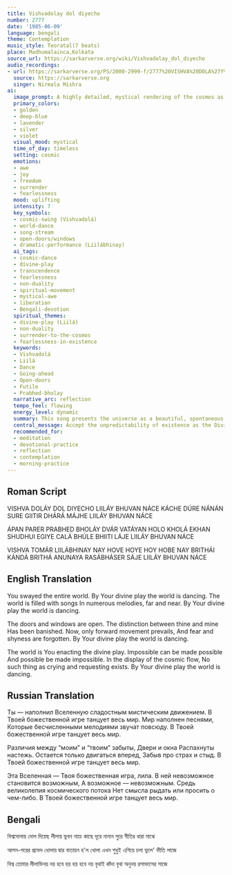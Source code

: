 ```yaml
---
title: Vishvadolay dol diyecho
number: 2777
date: '1985-06-09'
language: bengali
theme: Contemplation
music_style: Teoratal(7 beats)
place: Madhumalainca,Kolkata
source_url: https://sarkarverse.org/wiki/Vishvadolay_dol_diyecho
audio_recordings:
- url: https://sarkarverse.org/PS/2000-2999-f/2777%20VISHVA%20DOLA%27Y%20DOL%20DIYECHO.mp3
  source: https://sarkarverse.org
  singer: Nirmala Mishra
ai:
  image_prompt: A highly detailed, mystical rendering of the cosmos as a colossal, ethereal swing (Vishvadolá). Nebulae and star-streams form the ropes and frame, illuminated by a brilliant Golden light source. Miniature, shimmering figures (representing the world/souls) dance weightlessly within the swing's dynamic motion. The scene features open cosmic gates and windows, symbolizing forgotten boundaries and infinite movement, rendered in Deep-Blue and Lavender tones, emphasizing spiritual ecstasy and transcendence.
  primary_colors:
  - golden
  - deep-blue
  - lavender
  - silver
  - violet
  visual_mood: mystical
  time_of_day: timeless
  setting: cosmic
  emotions:
  - awe
  - joy
  - freedom
  - surrender
  - fearlessness
  mood: uplifting
  intensity: 7
  key_symbols:
  - cosmic-swing (Vishvadolá)
  - world-dance
  - song-stream
  - open-doors/windows
  - dramatic-performance (Liilábhinay)
  ai_tags:
  - cosmic-dance
  - divine-play
  - transcendence
  - fearlessness
  - non-duality
  - spiritual-movement
  - mystical-awe
  - liberation
  - Bengali-devotion
  spiritual_themes:
  - divine-play (Liilá)
  - non-duality
  - surrender-to-the-cosmos
  - fearlessness-in-existence
  keywords:
  - Vishvadolá
  - Liilá
  - Dance
  - Going-ahead
  - Open-doors
  - Futile
  - Prabhed-bholay
  narrative_arc: reflection
  tempo_feel: flowing
  energy_level: dynamic
  summary: This song presents the universe as a beautiful, spontaneous drama or 'play' (Liilá) orchestrated by the Divine, likened to a cosmic swing upon which everything dances. It urges the devotee to dissolve all worldly distinctions, cast off fear and shame, and recognize the futility of emotional pleading within the context of this unpredictable cosmic flow. The core instruction is to simply move forward with acceptance and abandon.
  central_message: Accept the unpredictability of existence as the Divine's joyful Liilá, surrendering dualities and moving forward without fear.
  recommended_for:
  - meditation
  - devotional-practice
  - reflection
  - contemplation
  - morning-practice
---
```


## Roman Script

VISHVA DOLÁY DOL DIYECHO
LIILÁY BHUVAN NÁCE
KÁCHE DÚRE NÁNÁN SURE
GIITIR DHÁRÁ MÁJHE
LIILÁY BHUVAN NÁCE

ÁPAN PARER PRABHED BHOLÁY
DVÁR VATÁYAN HOLO KHOLÁ
EKHAN SHUDHUI EGIYE CALÁ
BHÚLE BHIITI LÁJE
LIILÁY BHUVAN NÁCE

VISHVA TOMÁR LIILÁBHINAY
NAY HOVE HOYE HOY HOBE NAY
BRITHÁI KÁNDÁ BRITHÁ ANUNAYA
RASÁBHÁSER SÁJE
LIILÁY BHUVAN NÁCE

## English Translation

You swayed the entire world.
By Your divine play the world is dancing.
The world is filled with songs
In numerous melodies, far and near.
By Your divine play the world is dancing.

The doors and windows are open.
The distinction between thine and mine
Has been banished.
Now, only forward movement prevails,
And fear and shyness are forgotten.
By Your divine play the world is dancing.

The world is You enacting the divine play.
Impossible can be made possible
And possible be made impossible.
In the display of the cosmic flow,
No such thing as crying and requesting exists.
By Your divine play the world is dancing.

## Russian Translation

Ты — наполнил Вселенную cладостным мистическим движением.
В Твоей божественной игре танцует весь мир.
Мир наполнен песнями,
Которые бесчисленными мелодиями звучат повсюду.
В Твоей божественной игре танцует весь мир.

Различия между “моим” и “твоим” забыты,
Двери и окна
Распахнуты настежь.
Остается только двигаться вперед,
Забыв про страх и стыд.
В Твоей божественной игре танцует весь мир.

Эта Вселенная — Твоя божественная игра, лила.
В ней невозможное становится возможным,
А возможное — невозможным.
Средь великолепия космического потока
Нет смысла рыдать или просить о чем-либо.
В Твоей божественной игре танцует весь мир.

## Bengali

বিশ্বদোলায় দোল দিয়েছ
লীলায় ভুবন নাচে
কাছে দূরে নানান সুরে
গীতির ধারা মাঝে

আপন-পরের প্রভেদ ধোলায়
দ্বার বাতায়ন হ'ল খোলা
এখন শুধুই এগিয়ে চলা
ভুলে' ভীতি লাজে

বিশ্ব তোমার লীলাভিনয়
নয় হবে হয় হয় হবে নয়
বৃথাই কাঁদা বৃথা অনুনয়
রসাভাসের সাজে

